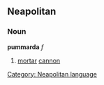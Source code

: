 ==Neapolitan==
===Noun===
'''pummarda''' ''f''
# [[mortar]] [[cannon]]

[[Category: Neapolitan language]]